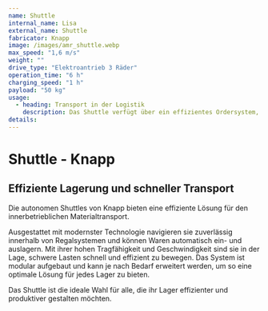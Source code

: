 ```yaml
---
name: Shuttle
internal_name: Lisa
external_name: Shuttle
fabricator: Knapp
image: /images/amr_shuttle.webp
max_speed: "1,6 m/s"
weight: ""
drive_type: "Elektroantrieb 3 Räder"
operation_time: "6 h"
charging_speed: "1 h"
payload: "50 kg"
usage:
  - heading: Transport in der Logistik
    description: Das Shuttle verfügt über ein effizientes Ordersystem, das es ermöglicht, verschiedene Paketgrößen präzise von A nach B auf seiner Rollbahn zu transportieren. Dabei werden optimale Routen geplant, um Hindernissen aktiv auszuweichen. Dank seines Load Handling Devices (LHD), welches die Ladefläche variabel hoch- und runterfahren kann, ist das Shuttle in der Lage mühelos be- und entladestationenmit unterschiedlichen Höhen zu bedienen. Diese fortschrittlichen Merkmale gewährleisten eine reibungslose und effektive Abwicklung von Transportaufgaben. Das Shuttle bietet somit eine zuverlässige Lösung für den innerbetrieblichen Materialtransport, die Flexibilität, Präzision und optimierte Routenplanung kombiniert.
details:
---
```


# Shuttle - Knapp

## Effiziente Lagerung und schneller Transport

Die autonomen Shuttles von Knapp bieten eine effiziente Lösung für den innerbetrieblichen Materialtransport.

Ausgestattet mit modernster Technologie navigieren sie zuverlässig innerhalb von Regalsystemen und können Waren automatisch ein- und auslagern.
Mit ihrer hohen Tragfähigkeit und Geschwindigkeit sind sie in der Lage, schwere Lasten schnell und effizient zu bewegen. Das System ist modular aufgebaut und kann je nach Bedarf erweitert werden, um so eine optimale Lösung für jedes Lager zu bieten.

Das Shuttle ist die ideale Wahl für alle, die ihr Lager effizienter und produktiver gestalten möchten.
